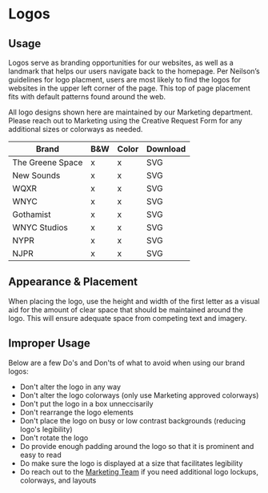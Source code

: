 
<Meta title="Components/Atoms/Logos" />



# Logos

  
## Usage

Logos serve as branding opportunities for our websites, as well as a landmark that helps our users navigate back to the homepage. Per Neilson’s guidelines for logo placment, users are most likely to find the logos for websites in the upper left corner of the page. This top of page placement fits with default patterns found around the web. 

All logo designs shown here are maintained by our Marketing department. Please reach out to Marketing using the Creative Request Form for any additional sizes or colorways as needed.

| Brand | B&W | Color | Download |
|--|--|--|--|
| The Greene Space | x | x | SVG |
| New Sounds | x | x | SVG |
| WQXR | x | x | SVG |
| WNYC | x | x | SVG |
| Gothamist | x | x | SVG |
| WNYC Studios | x | x | SVG |
| NYPR | x | x | SVG |
| NJPR | x | x | SVG |

## Appearance & Placement

When placing the logo, use the height and width of the first letter as a visual aid for the amount of clear space that should be maintained around the logo. This
will ensure adequate space from competing text and imagery. 

## Improper Usage

Below are a few Do's and Don'ts of what to avoid when using our brand logos:

* Don't alter the logo in any way
* Don't alter the logo colorways (only use Marketing approved colorways)
* Don't put the logo in a box unneccisarily 
* Don't rearrange the logo elements
* Don't place the logo on busy or low contrast backgrounds (reducing logo's legibility)
* Don't rotate the logo
* Do provide enough padding around the logo so that it is prominent and easy to read
* Do make sure the logo is displayed at a size that facilitates legibility
* Do reach out to the [Marketing Team](https://docs.google.com/forms/d/e/1FAIpQLSe5tH-ENGRqjFn8Za3amlHpBWVkgvKRtl8HmK3a3c-2Ic47QA/viewform) if you need additional logo lockups, colorways, and layouts
